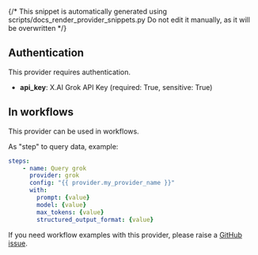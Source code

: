 {/* This snippet is automatically generated using scripts/docs_render_provider_snippets.py 
Do not edit it manually, as it will be overwritten */}

## Authentication
This provider requires authentication.
- **api_key**: X.AI Grok API Key (required: True, sensitive: True)


## In workflows

This provider can be used in workflows.


As "step" to query data, example:
```yaml
steps:
    - name: Query grok
      provider: grok
      config: "{{ provider.my_provider_name }}"
      with:
        prompt: {value}  
        model: {value}  
        max_tokens: {value}  
        structured_output_format: {value}  
```





If you need workflow examples with this provider, please raise a [GitHub issue](https://github.com/keephq/keep/issues).
